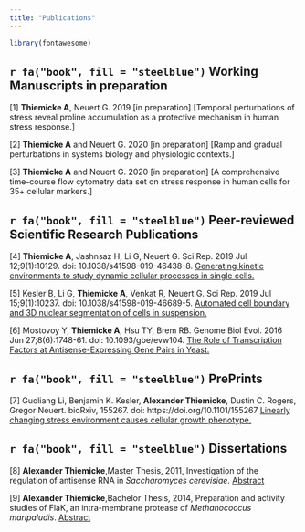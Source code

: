 ```yaml
---
title: "Publications"
---
```

```r
library(fontawesome)
```

## `r fa("book", fill = "steelblue")` Working Manuscripts in preparation

[1] **Thiemicke A**, Neuert G. 2019 [in preparation] 
[Temporal perturbations of stress reveal proline accumulation as a protective mechanism in human stress response.]

[2] **Thiemicke A** and Neuert G. 2020 [in preparation]
[Ramp and gradual perturbations in systems biology and physiologic contexts.]

[3] **Thiemicke A** and Neuert G. 2020 [in preparation]
[A comprehensive time-course flow cytometry data set on stress response in human cells for 35+ cellular markers.]


## `r fa("book", fill = "steelblue")` Peer-reviewed Scientific Research Publications

[4] **Thiemicke A**, Jashnsaz H, Li G, Neuert G. Sci Rep. 2019 Jul 12;9(1):10129. doi: 10.1038/s41598-019-46438-8.
[Generating kinetic environments to study dynamic cellular processes in single cells.](https://www.ncbi.nlm.nih.gov/pubmed/31300695)

[5] Kesler B, Li G, **Thiemicke A**, Venkat R, Neuert G. Sci Rep. 2019 Jul 15;9(1):10237. doi: 10.1038/s41598-019-46689-5.
[Automated cell boundary and 3D nuclear segmentation of cells in suspension.](https://www.ncbi.nlm.nih.gov/pubmed/31308458)

[6] Mostovoy Y, **Thiemicke A**, Hsu TY, Brem RB. Genome Biol Evol. 2016 Jun 27;8(6):1748-61. doi: 10.1093/gbe/evw104.
[The Role of Transcription Factors at Antisense-Expressing Gene Pairs in Yeast.](https://www.ncbi.nlm.nih.gov/pubmed/27190003)

## `r fa("book", fill = "steelblue")` PrePrints

[7] Guoliang Li, Benjamin K. Kesler, **Alexander Thiemicke**, Dustin C. Rogers, Gregor Neuert. bioRxiv, 155267. doi: https://doi.org/10.1101/155267
[Linearly changing stress environment causes cellular growth phenotype.](https://www.biorxiv.org/content/10.1101/155267v1.abstract)

## `r fa("book", fill = "steelblue")` Dissertations

[8] **Alexander Thiemicke**,Master Thesis, 2011, Investigation of the regulation of antisense RNA in *Saccharomyces cerevisiae*. [Abstract](https://athiemicke.com/abstractMS.html)

[9] **Alexander Thiemicke**,Bachelor Thesis, 2014, Preparation and activity studies of FlaK, an intra-membrane protease of *Methanococcus maripaludis*.
[Abstract](https://athiemicke.com/abstractBS.html)

